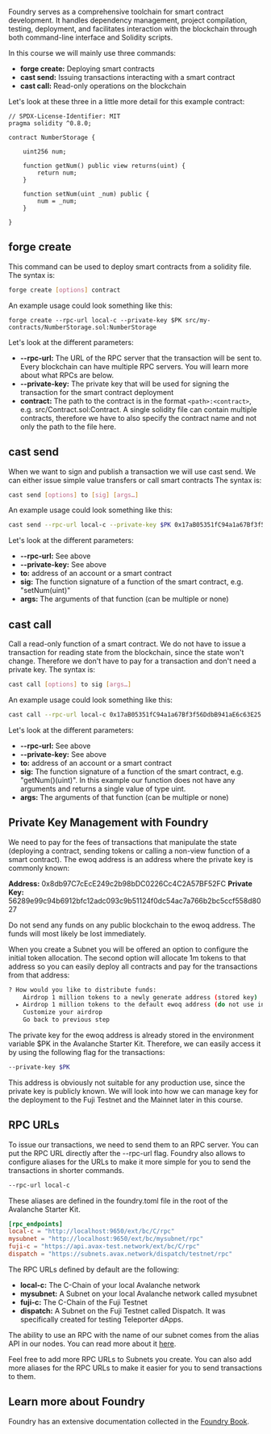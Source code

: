 Foundry serves as a comprehensive toolchain for smart contract development. It handles dependency management, project compilation, testing, deployment, and facilitates interaction with the blockchain through both command-line interface and Solidity scripts. 

In this course we will mainly use three commands:

- **forge create:** Deploying smart contracts
- **cast send:** Issuing transactions interacting with a smart contract
- **cast call:** Read-only operations on the blockchain

Let's look at these three in a little more detail for this example contract:

```solidity
// SPDX-License-Identifier: MIT
pragma solidity ^0.8.0;

contract NumberStorage {
 
    uint256 num;
  
    function getNum() public view returns(uint) {
        return num; 
    }
  
    function setNum(uint _num) public {
        num = _num;
    }
  
}
```

## forge create

This command can be used to deploy smart contracts from a solidity file. The syntax is:

```bash
forge create [options] contract
```

An example usage could look something like this:

```
forge create --rpc-url local-c --private-key $PK src/my-contracts/NumberStorage.sol:NumberStorage 
```

Let's look at the different parameters:

- **--rpc-url:** The URL of the RPC server that the transaction will be sent to. Every blockchain can have multiple RPC servers. You will learn more about what RPCs are below.
- **--private-key:** The private key that will be used for signing the transaction for the smart contract deployment
- **contract:** The path to the contract is in the format `<path>:<contract>`, e.g. src/Contract.sol:Contract. A single solidity file can contain multiple contracts, therefore we have to also specify the contract name and not only the path to the file here.

## cast send
When we want to sign and publish a transaction we will use cast send. We can either issue simple value transfers or call smart contracts The syntax is:

```bash
cast send [options] to [sig] [args…]
```

An example usage could look something like this:

```bash
cast send --rpc-url local-c --private-key $PK 0x17aB05351fC94a1a67Bf3f56DdbB941aE6c63E25 "setNum(uint)" 42
```

Let's look at the different parameters:
- **--rpc-url:** See above
- **--private-key:** See above
- **to:** address of an account or a smart contract
- **sig:** The function signature of a function of the smart contract, e.g. "setNum(uint)"
- **args:** The arguments of that function (can be multiple or none)

## cast call

Call a read-only function of a smart contract. We do not have to issue a transaction for reading state from the blockchain, since the state won't change. Therefore we don't have to pay for a transaction and don't need a private key. The syntax is:

```bash
cast call [options] to sig [args…]
```

An example usage could look something like this:

```bash
cast call --rpc-url local-c 0x17aB05351fC94a1a67Bf3f56DdbB941aE6c63E25 "getNum()(uint)"
```

Let's look at the different parameters:
- **--rpc-url:** See above
- **--private-key:** See above
- **to:** address of an account or a smart contract
- **sig:** The function signature of a function of the smart contract, e.g. "getNum()(uint)". In this example our function does not have any arguments and returns a single value of type uint.
- **args:** The arguments of that function (can be multiple or none)


## Private Key Management with Foundry

We need to pay for the fees of transactions that manipulate the state (deploying a contract, sending tokens or calling a non-view function of a smart contract). The ewoq address is an address where the private key is commonly known:

**Address:** 0x8db97C7cEcE249c2b98bDC0226Cc4C2A57BF52FC
**Private Key:** 56289e99c94b6912bfc12adc093c9b51124f0dc54ac7a766b2bc5ccf558d8027

Do not send any funds on any public blockchain to the ewoq address. The funds will most likely be lost immediately.

When you create a Subnet you will be offered an option to configure the initial token allocation. The second option will allocate 1m tokens to that address so you can easily deploy all contracts and pay for the transactions from that address:

```bash
? How would you like to distribute funds: 
    Airdrop 1 million tokens to a newly generate address (stored key)
  ▸ Airdrop 1 million tokens to the default ewoq address (do not use in production)
    Customize your airdrop
    Go back to previous step
```

The private key for the ewoq address is already stored in the environment variable $PK in the Avalanche Starter Kit. Therefore, we can easily access it by using the following flag for the transactions:

```bash
--private-key $PK
```

This address is obviously not suitable for any production use, since the private key is publicly known. We will look into how we can manage key for the deployment to the Fuji Testnet and the Mainnet later in this course.


## RPC URLs

To issue our transactions, we need to send them to an RPC server. You can put the RPC URL directly after the --rpc-url flag. Foundry also allows to configure aliases for the URLs to make it more simple for you to send the transactions in shorter commands.

```bash
--rpc-url local-c
```

These aliases are defined in the foundry.toml file in the root of the Avalanche Starter Kit.

```toml
[rpc_endpoints]
local-c = "http://localhost:9650/ext/bc/C/rpc"
mysubnet = "http://localhost:9650/ext/bc/mysubnet/rpc"
fuji-c = "https://api.avax-test.network/ext/bc/C/rpc"
dispatch = "https://subnets.avax.network/dispatch/testnet/rpc"
```

The RPC URLs defined by default are the following:
- **local-c:** The C-Chain of your local Avalanche network
- **mysubnet:** A Subnet on your local Avalanche network called mysubnet
- **fuji-c:** The C-Chain of the Fuji Testnet
- **dispatch:** A Subnet on the Fuji Testnet called Dispatch. It was specifically created for testing Teleporter dApps. 

The ability to use an RPC with the name of our subnet comes from the alias API in our nodes. You can read more about it [here](https://docs.avax.network/reference/avalanchego/admin-api#adminalias).

Feel free to add more RPC URLs to Subnets you create. You can also add more aliases for the RPC URLs to make it easier for you to send transactions to them.

## Learn more about Foundry

Foundry has an extensive documentation collected in the [Foundry Book](https://book.getfoundry.sh/).